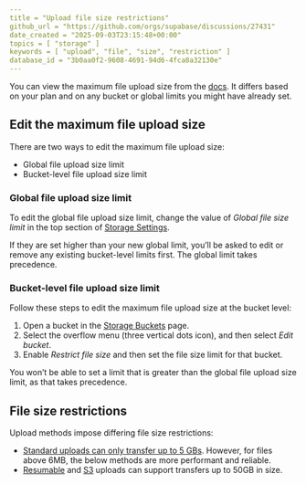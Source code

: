 ```yaml
---
title = "Upload file size restrictions"
github_url = "https://github.com/orgs/supabase/discussions/27431"
date_created = "2025-09-03T23:15:48+00:00"
topics = [ "storage" ]
keywords = [ "upload", "file", "size", "restriction" ]
database_id = "3b0aa0f2-9608-4691-94d6-4fca8a32130e"
---
```


You can view the maximum file upload size from the [docs](https://supabase.com/docs/guides/storage/uploads/file-limits). It differs based on your plan and on any bucket or global limits you might have already set.

## Edit the maximum file upload size

There are two ways to edit the maximum file upload size:

- Global file upload size limit
- Bucket-level file upload size limit

### Global file upload size limit

To edit the global file upload size limit, change the value of _Global file size limit_ in the top section of [Storage Settings](https://supabase.com/dashboard/project/_/storage/settings).

If they are set higher than your new global limit, you’ll be asked to edit or remove any existing bucket-level limits first. The global limit takes precedence.

### Bucket-level file upload size limit

Follow these steps to edit the maximum file upload size at the bucket level:

1. Open a bucket in the [Storage Buckets](https://supabase.com/dashboard/project/_/storage/buckets/) page.
2. Select the overflow menu (three vertical dots icon), and then select _Edit bucket_.
3. Enable _Restrict file size_ and then set the file size limit for that bucket.

You won’t be able to set a limit that is greater than the global file upload size limit, as that takes precedence.

## File size restrictions

Upload methods impose differing file size restrictions:

- [Standard uploads can only transfer up to 5 GBs](https://supabase.com/docs/guides/storage/uploads/standard-uploads?queryGroups=language&language=js). However, for files above 6MB, the below methods are more performant and reliable.
- [Resumable](https://supabase.com/docs/guides/storage/uploads/resumable-uploads) and [S3](https://supabase.com/docs/guides/storage/uploads/resumable-uploads) uploads can support transfers up to 50GB in size.
